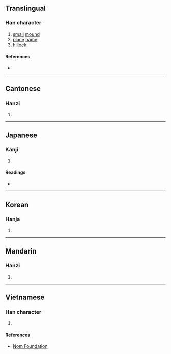 {{character info/new}}
==Translingual==

===Han character===
{{Han char|rn=32|rad=土|as=06|sn=9|four=43114|canj=GJHP|ids=⿰土宅}}

# [[small]] [[mound]]
# [[place]] [[name]]
# [[hillock]]

====References====
* {{Han ref|kx=0228.110|dkj=05051|dj=0464.090|hdz=10442.040|uh=579E|ud=22430|bh=CE51|bd=52817}}

----

==Cantonese==

===Hanzi===
{{yue-hanzi|jyut=[[caa4]]|y=cha4}}

# {{rfdef|yue|sort=土06}}

----

==Japanese==

===Kanji===
{{ja-kanji|grade=|rs=土06}}

# {{rfdef|ja|sort=土06}}

====Readings====
* {{ja-readings|on=[[た]] (ta), [[だ]] (da)|kun=}}

----

==Korean==

===Hanja===
{{ko-hanja|hangeul=타|rv=ta|mr=t'a}}

# {{rfdef|ko|sort=土06}}

----

==Mandarin==

===Hanzi===
{{cmn-hanzi|pin=[[chá]] ([[cha2]])|wg=ch'a<sup>2</sup>}}

# {{rfdef|cmn|sort=土06}}

----

==Vietnamese==

===Han character===
{{vi-hantu|[[trà]], [[trách]]|rs=土06}}

# {{rfdef|vi|sort=土06}}

====References====
* [http://nomfoundation.org/common/nom_details.php?codepoint=579e Nom Foundation]